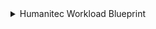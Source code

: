 <details>
<summary>Humanitec Workload Blueprint</summary>

```json showLineNumbers

{
  "identifier": "humanitecWorkload",
  "title": "Workload",
  "icon": "Cluster",
  "schema": {
    "properties": {
      "description": {
        "title": "Description",
        "description": "A short description of the workload",
        "type": "string",
        "icon": "DefaultProperty"
      },
      "version": {
        "title": "Workload Version",
        "type": "string",
        "icon": "DefaultProperty",
        "description": "The workload version"
      },
      "createdAt": {
        "title": "Creation Date",
        "type": "string",
        "format": "date-time",
        "description": "The date and time when the workload was created."
      },
      "specDefinition": {
        "title": "Specification Definition",
        "type": "object",
        "description": "The workload spec definition",
        "icon": "DefaultProperty"
      }
    },
    "required": []
  },
  "mirrorProperties": {},
  "calculationProperties": {},
  "aggregationProperties": {},
  "relations": {
    "application": {
      "title": "Application",
      "target": "humanitecApplication",
      "required": false,
      "many": true
    }
  }
}
```
</details>